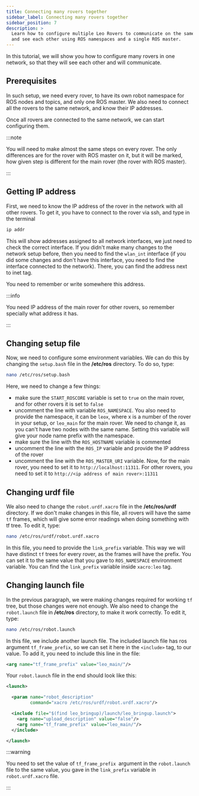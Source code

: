 ```yaml
---
title: Connecting many rovers together
sidebar_label: Connecting many rovers together
sidebar_position: 7
description: >
  Learn how to configure multiple Leo Rovers to communicate on the same network
  and see each other using ROS namespaces and a single ROS master.
---
```


In this tutorial, we will show you how to configure many rovers in one network,
so that they will see each other and will communicate.

## Prerequisites

<LinkButton to="/docs/leo-rover/guides/ssh" title="Connect via SSH" />

<LinkButton
  to="/docs/leo-rover/guides/connect-to-network"
  title="Connect to a local network and the Internet"
/>

In such setup, we need every rover, to have its own robot namespace for ROS
nodes and topics, and only one ROS master. We also need to connect all the
rovers to the same network, and know their IP addresses.

Once all rovers are connected to the same network, we can start configuring
them.

:::note

You will need to make almost the same steps on every rover. The only differences
are for the rover with ROS master on it, but it will be marked, how given step
is different for the main rover (the rover with ROS master).

:::

## Getting IP address

First, we need to know the IP address of the rover in the network with all other
rovers. To get it, you have to connect to the rover via ssh, and type in the
terminal

```bash
ip addr
```

This will show addresses assigned to all network interfaces, we just need to
check the correct interface. If you didn't make many changes to the network
setup before, then you need to find the `wlan_int` interface (if you did some
changes and don't have this interface, you need to find the interface connected
to the network). There, you can find the address next to inet tag.

<ImageZoom
  src="/img/robots/leo/guides/connecting-rovers-together/ip-addr-bash.webp"
  alt="ip addr command executed in terminal"
  width="941"
  height="349"
/>

You need to remember or write somewhere this address.

:::info

You need IP address of the main rover for other rovers, so remember specially
what address it has.

:::

## Changing setup file

Now, we need to configure some environment variables. We can do this by changing
the `setup.bash` file in the **/etc/ros** directory. To do so, type:

```bash
nano /etc/ros/setup.bash
```

Here, we need to change a few things:

- make sure the `START_ROSCORE` variable is set to `true` on the main rover, and
  for other rovers it is set to `false`
- uncomment the line with variable `ROS_NAMESPACE`. You also need to provide the
  namespace, it can be `leox`, where x is a number of the rover in your setup,
  or `leo_main` for the main rover. We need to change it, as you can't have two
  nodes with the same name. Setting this variable will give your node name
  prefix with the namespace.
- make sure the line with the `ROS_HOSTNAME` variable is commented
- uncomment the line with the `ROS_IP` variable and provide the IP address of
  the rover
- uncomment the line with the `ROS_MASTER_URI` variable. Now, for the main
  rover, you need to set it to `http://localhost:11311`. For other rovers, you
  need to set it to `http://<ip address of main rover>:11311`

## Changing urdf file

We also need to change the `robot.urdf.xacro` file in the **/etc/ros/urdf**
directory. If we don't make changes in this file, all rovers will have the same
`tf` frames, which will give some error readings when doing something with tf
tree. To edit it, type:

```bash
nano /etc/ros/urdf/robot.urdf.xacro
```

In this file, you need to provide the `link_prefix` variable. This way we will
have distinct `tf` trees for every rover, as the frames will have the prefix.
You can set it to the same value that you gave to `ROS_NAMESPACE` environment
variable. You can find the `link_prefix` variable inside `xacro:leo` tag.

## Changing launch file

In the previous paragraph, we were making changes required for working `tf`
tree, but those changes were not enough. We also need to change the
`robot.launch` file in **/etc/ros** directory, to make it work correctly. To
edit it, type:

```bash
nano /etc/ros/robot.launch
```

In this file, we include another launch file. The included launch file has ros
argument `tf_frame_prefix`, so we can set it here in the `<include>` tag, to our
value. To add it, you need to include this line in the file:

```xml
<arg name="tf_frame_prefix" value="leo_main/"/>
```

Your `robot.launch` file in the end should look like this:

```xml title="/etc/ros/robot.launch"
<launch>

  <param name="robot_description"
         command="xacro /etc/ros/urdf/robot.urdf.xacro"/>

  <include file="$(find leo_bringup)/launch/leo_bringup.launch">
    <arg name="upload_description" value="false"/>
    <arg name="tf_frame_prefix" value="leo_main/"/>
  </include>

</launch>
```

:::warning

You need to set the value of `tf_frame_prefix `argument in the `robot.launch`
file to the same value, you gave in the `link_prefix` variable in
`robot.urdf.xacro` file.

:::
